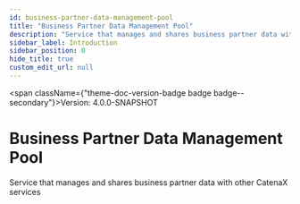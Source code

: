 ```yaml
---
id: business-partner-data-management-pool
title: "Business Partner Data Management Pool"
description: "Service that manages and shares business partner data with other CatenaX services"
sidebar_label: Introduction
sidebar_position: 0
hide_title: true
custom_edit_url: null
---
```



<span className={"theme-doc-version-badge badge badge--secondary"}>Version: 4.0.0-SNAPSHOT</span>

# Business Partner Data Management Pool



Service that manages and shares business partner data with other CatenaX services


      